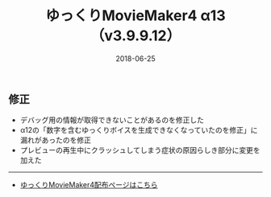 ﻿---
title: ゆっくりMovieMaker4 α13 （v3.9.9.12）
date: 2018-06-25
tags: [YMM4,お知らせ]
---
## 修正
- デバッグ用の情報が取得できないことがあるのを修正した
- α12の「数字を含むゆっくりボイスを生成できなくなっていたのを修正」に漏れがあったのを修正
- プレビューの再生中にクラッシュしてしまう症状の原因らしき部分に変更を加えた

---

- [ゆっくりMovieMaker4配布ページはこちら](/ymm4/)